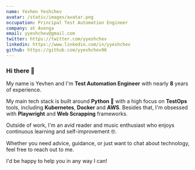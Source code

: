 ```yaml
---
name: Yevhen Yeshchev
avatar: /static/images/avatar.png
occupation: Principal Test Automation Engineer
company: at Avenga
email: yyeshchev@gmail.com
twitter: https://twitter.com/yyeshchev
linkedin: https://www.linkedin.com/in/yyeshchev
github: https://github.com/yyeshchev96
---
```


### Hi there 👋

My name is Yevhen and I'm **Test Automation Engineer** with nearly **8** years of experience. 

My main tech stack is built around **Python 🐍** with a high focus on **TestOps** tools, including **Kubernetes**, **Docker** and **AWS**. 
Besides that, I'm obsessed with **Playwright** and **Web Scrapping** frameworks. 

Outside of work, I'm an avid reader and music enthusiast who enjoys continuous learning and self-improvement 🤓. 

Whether you need advice, guidance, or just want to chat about technology, feel free to reach out to me. 

I'd be happy to help you in any way I can!
